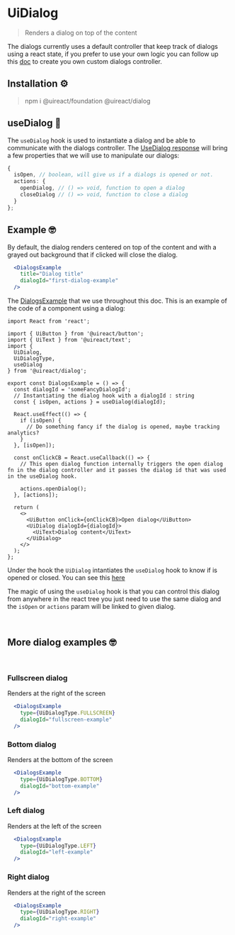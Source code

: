 

# UiDialog
<Metadata packageName='dialog' packageJson={packageJson} />

> Renders a dialog on top of the content

The dialogs currently uses a default controller that keep track of dialogs using a react state, if you prefer to use your own logic
you can follow up this [doc](./custom-dialog-controller) to create you own custom dialogs controller.

## Installation ⚙️

> npm i @uireact/foundation @uireact/dialog

## useDialog 📡

The `useDialog` hook is used to instantiate a dialog and be able to communicate with the dialogs controller. The [UseDialog response](https://github.com/inavac182/uireact/blob/main/packages/dialog/src/provider/use-dialog-hook.ts#LL10C6-L10C19) will bring a few properties that we will use to manipulate our dialogs:

```ts
{
  isOpen, // boolean, will give us if a dialogs is opened or not.
  actions: {
    openDialog, // () => void, function to open a dialog
    closeDialog // () => void, function to close a dialog
  }
};
```

## Example 🤓

By default, the dialog renders centered on top of the content and with a grayed out background that if clicked will close the dialog.

```jsx live scope={{DialogsExample}}
  <DialogsExample 
    title="Dialog title" 
    dialogId="first-dialog-example"
  />
```

The [DialogsExample](https://github.com/inavac182/uireact/blob/main/packages/dialog/docs/utils/DialogsExample.tsx#L15) that we use throughout this doc. This is an example of the code of a component using a dialog:

```tsx
import React from 'react';

import { UiButton } from '@uireact/button';
import { UiText } from '@uireact/text';
import { 
  UiDialog, 
  UiDialogType, 
  useDialog 
} from '@uireact/dialog';

export const DialogsExample = () => {
  const dialogId = 'someFancyDialogId';
  // Instantiating the dialog hook with a dialogId : string
  const { isOpen, actions } = useDialog(dialogId); 

  React.useEffect(() => {
    if (isOpen) {
      // Do something fancy if the dialog is opened, maybe tracking analytics?
    }
  }, [isOpen]);

  const onClickCB = React.useCallback(() => {
    // This open dialog function internally triggers the open dialog fn in the dialog controller and it passes the dialog id that was used in the useDialog hook.

    actions.openDialog(); 
  }, [actions]);

  return (
    <>
      <UiButton onClick={onClickCB}>Open dialog</UiButton>
      <UiDialog dialogId={dialogId}>
        <UiText>Dialog content</UiText>
      </UiDialog>
    </>
  );
};
```

Under the hook the `UiDialog` intantiates the `useDialog` hook to know if is opened or closed. You can see this [here](https://github.com/inavac182/uireact/blob/main/packages/dialog/src/ui-dialog.tsx#L32)

The magic of using the `useDialog` hook is that you can control this dialog from anywhere in the react tree you just need to use the same dialog and the `isOpen` or `actions` param will be linked to given dialog.

<br />

## More dialog examples 🤓

<br />

### Fullscreen dialog

Renders at the right of the screen

```jsx live scope={{DialogsExample, UiDialogType}}
  <DialogsExample 
    type={UiDialogType.FULLSCREEN} 
    dialogId="fullscreen-example"
  />
```

### Bottom dialog

Renders at the bottom of the screen

```jsx live scope={{DialogsExample, UiDialogType}}
  <DialogsExample 
    type={UiDialogType.BOTTOM} 
    dialogId="bottom-example" 
  />
```

### Left dialog

Renders at the left of the screen

```jsx live scope={{DialogsExample, UiDialogType}}
  <DialogsExample 
    type={UiDialogType.LEFT} 
    dialogId="left-example" 
  />
```

### Right dialog

Renders at the right of the screen

```jsx live scope={{DialogsExample, UiDialogType}}
  <DialogsExample 
    type={UiDialogType.RIGHT} 
    dialogId="right-example"
  />
```
